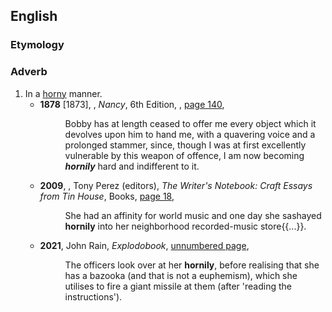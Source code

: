 ==English==

===Etymology===
{{suffix|en|horny|ly}}

===Adverb===
{{en-adv}}

# In a [[horny]] manner.
#* '''1878''' [1873], {{w|Rhoda Broughton}}, ''Nancy'', 6th Edition, {{w|Richard Bentley (publisher)|Richard Bentley and Son}}, [https://books.google.com.au/books?id=miEtAAAAYAAJ&pg=PA140&dq=%22hornily%22&hl=en&newbks=1&newbks_redir=0&sa=X&ved=2ahUKEwjwnK6H9Pv0AhX4RzABHU4tCgYQ6AF6BAheEAI#v=onepage&q=%22hornily%22&f=false page 140],
#*: Bobby has at length ceased to offer me every object which it devolves upon him to hand me, with a quavering voice and a prolonged stammer, since, though I was at first excellently vulnerable by this weapon of offence, I am now becoming '''''hornily''''' hard and indifferent to it.
#* '''2009''', {{w|Lee Montgomery}}, Tony Perez (editors),<!---see WP article on Tin House---> ''The Writer's Notebook: Craft Essays from Tin House'', {{w|Tin House}} Books, [https://books.google.com.au/books?id=WXsqAQAAIAAJ&q=%22hornily%22&dq=%22hornily%22&hl=en&newbks=1&newbks_redir=0&sa=X&ved=2ahUKEwjwnK6H9Pv0AhX4RzABHU4tCgYQ6AF6BAg6EAI page 18],
#*: She had an affinity for world music and one day she sashayed '''hornily''' into her neighborhood recorded-music store{{...}}.
#* '''2021''', John Rain, ''Explodobook'', [https://books.google.com.au/books?id=rulDEAAAQBAJ&pg=PT51&dq=%22hornily%22&hl=en&newbks=1&newbks_redir=0&sa=X&ved=2ahUKEwjwnK6H9Pv0AhX4RzABHU4tCgYQ6AF6BAgzEAI#v=onepage&q=%22hornily%22&f=false unnumbered page],
#*: The officers look over at her '''hornily''', before realising that she has a bazooka (and that is not a euphemism), which she utilises to fire a giant missile at them (after 'reading the instructions').